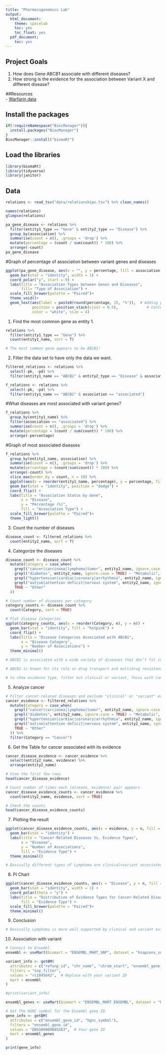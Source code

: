 ```yaml
---
title: "Pharmacogenomics Lab"
output:
  html_document:
    theme: spacelab
    toc: yes
    toc_float: yes
  pdf_document:
    toc: yes
---
```


## Project Goals
1. How does Gene ABCB1 associate with different diseases?
2. How strong is the evidence for the association between Variant X and different disease?  

##Resources  
- [Warfarin data](https://www.pharmgkb.org/downloads)  

## Install the packages
```r
if(!requireNamespace("BiocManager")){
  install.packages("BiocManager")
}
BiocManager::install("biomaRt")
```

## Load the libraries
```r
library(biomaRt)
library(tidyverse)
library(janitor)
```

## Data
```r
relations <- read_tsv("data/relationships.tsv") %>% clean_names()
```

```r
names(relations)
glimpse(relations)
```
```r
pa_gene_disease <- relations %>% 
  filter(entity1_type == "Gene" & entity2_type == "Disease") %>% 
  group_by(association) %>%
  summarise(count = n(), .groups = 'drop') %>%
  mutate(percentage = (count / sum(count)) * 100) %>% 
  arrange(-count)
pa_gene_disease 
```

#Graph of percentage of association between variant genes and diseases
```r
ggplot(pa_gene_disease, aes(x = "", y = percentage, fill = association)) +
  geom_bar(stat = "identity", width = 1) +
  coord_polar("y", start = 0) +
  labs(title = "Association Types between Genes and Diseases",
       fill= "Type of Association") +
  scale_fill_brewer(palette = "Paired")+
  theme_void()+
  geom_text(aes(label = paste0(round(percentage, 1), "%")),  # Adding percentage labels
            position = position_stack(vjust = 0.5),             # Centers the labels
            color = "white", size = 4)
```

1. Find the most common gene as entity 1.
```r
relations %>% 
  filter(entity1_type == "Gene") %>% 
  count(entity1_name, sort = T)

# The most common gene appears to be ABCB1!
```

2. Filter the data set to have only the data we want.
```r
filtered_relations <- relations %>% 
  select(-pk, -pd) %>% 
  filter(entity1_name == "ABCB1" & entity2_type == "Disease" & association == "associated")
```

```r
f_relations <- relations %>% 
  select(-pk, -pd) %>% 
  filter(entity1_name == "ABCB1" & association == "associated")
```

#What diseases are most associated with variant genes?
```r
f_relations %>% 
  group_by(entity1_name) %>%
  filter(association == "associated") %>% 
  summarise(count = n(), .groups = 'drop') %>%
  mutate(percentage = (count / sum(count)) * 100) %>% 
  arrange(-percentage)
```

#Graph of most associated diseases 
```r
f_relations %>% 
  group_by(entity1_name, association) %>%
  summarise(count = n(), .groups = 'drop') %>%
  mutate(percentage = (count/sum(count)) * 100) %>%
  arrange(-count) %>%
  slice_max(order_by = count, n = 10) %>%
  ggplot(aes(x = reorder(entity1_name, percentage), y = percentage, fill = association)) +
  geom_bar(stat = "identity", position = "dodge") +
  coord_flip() +
  labs(title = "Association Status by Gene",
       x = "Disease",
       y = "Percentage (%)",
       fill = "Association Type") +
  scale_fill_brewer(palette = "Paired")+
  theme_light()
```

3. Count the number of diseases
```r
disease_count <- filtered_relations %>% 
  count(entity2_name, sort = T)
```

4. Categorize the diseases
```r
disease_count <- disease_count %>%
  mutate(Category = case_when(
    grepl("cancer|carcinoma|lymphoma|tumor", entity2_name, ignore.case = TRUE) ~ "Cancer",
    grepl("diabetes", entity2_name, ignore.case = TRUE) ~ "Metabolic",
    grepl("hypertension|cardiac|coronary|arrhythmia", entity2_name, ignore.case = TRUE) ~ "Cardiovascular",
    grepl("autism|attention deficit|nervous system", entity2_name, ignore.case = TRUE) ~ "Neurological",
    TRUE ~ "Other"
  ))

# Count number of diseases per category
category_counts <- disease_count %>%
  count(Category, sort = TRUE)

# Plot disease categories
ggplot(category_counts, aes(x = reorder(Category, n), y = n)) +
  geom_bar(stat = "identity", fill = "hotpink") +
  coord_flip() +
  labs(title = "Disease Categories Associated with ABCB1",
       x = "Disease Category",
       y = "Number of Associations") +
  theme_minimal()

# ABCB1 is associated with a wide variety of diseases that don’t fit into common categories like cancer, cardiovascular, neurological, or metabolic diseases.

# ABCB1 is known for its role in drug transport and multidrug resistance, meaning it might be linked to diverse conditions rather than a specific disease class.

# to show evidence type, filter out clinical or variant, focus with cancer
```

5. Analyze cancer
```r
# Filter cancer-related diseases and exclude "clinical" or "variant" evidence types
cancer_evidence <- filtered_relations %>%
  mutate(Category = case_when(
    grepl("cancer|carcinoma|lymphoma|tumor", entity2_name, ignore.case = TRUE) ~ "Cancer",
    grepl("diabetes", entity2_name, ignore.case = TRUE) ~ "Metabolic",
    grepl("hypertension|cardiac|coronary|arrhythmia", entity2_name, ignore.case = TRUE) ~ "Cardiovascular",
    grepl("autism|attention deficit|nervous system", entity2_name, ignore.case = TRUE) ~ "Neurological",
    TRUE ~ "Other"
  )) %>%
  filter(Category == "Cancer")
```


6. Get the Table for cancer associated with its evidence
```r
cancer_disease_evidence <- cancer_evidence %>%
  select(entity2_name, evidence) %>%
  arrange(entity2_name)

# View the first few rows
head(cancer_disease_evidence)

# Count number of times each (disease, evidence) pair appears
cancer_disease_evidence_counts <- cancer_evidence %>%
  count(entity2_name, evidence, sort = TRUE)

# Check the counts
head(cancer_disease_evidence_counts)
```

7. Plotting the result
```r
ggplot(cancer_disease_evidence_counts, aes(x = evidence, y = n, fill = evidence)) +
  geom_bar(stat = "identity") +
  labs(title = "Cancer-Related Diseases Vs. Evidence Types",
       x = "Disease",
       y = "Number of Associations",
       fill = "Evidence Type") +
  theme_minimal()

# Basically different types of Lymphoma are clinical+variant associated, and carcinoma is variant associated.
```

8. PI Chart
```r
ggplot(cancer_disease_evidence_counts, aes(x = "Disease", y = n, fill = evidence)) +
  geom_bar(stat = "identity", width = 1) +
  coord_polar(theta = "y") +
  labs(title = "Distribution of Evidence Types for Cancer-Related Diseases",
       fill = "Evidence Type") +
  scale_fill_brewer(palette = "Paired")+
  theme_minimal()
```


9. Conclusion
```r
# Basically Lymphoma is more well supported by clinical and variant evidence, and is linked to the gene of interest. It implies that there is a strong genetic link between Lymphoma and ABCB1.
```

10. Association with variant
```r
# Connect to Ensembl
ensembl <- useMart(biomart = "ENSEMBL_MART_SNP", dataset = "hsapiens_snp")

variant_info <- getBM(
  attributes = c("refsnp_id", "chr_name", "chrom_start", "ensembl_gene_stable_id"),
  filters = "snp_filter",
  values = "rs1045642",  # Replace with your variant ID
  mart = ensembl
)

#print(variant_info)

ensembl_genes <- useMart(biomart = "ENSEMBL_MART_ENSEMBL", dataset = "hsapiens_gene_ensembl")

# Get the HGNC symbol for the Ensembl gene ID
gene_info <- getBM(
  attributes = c("ensembl_gene_id", "hgnc_symbol"),
  filters = "ensembl_gene_id",
  values = "ENSG00000085563",  # Your gene ID
  mart = ensembl_genes
)

print(gene_info)
```

